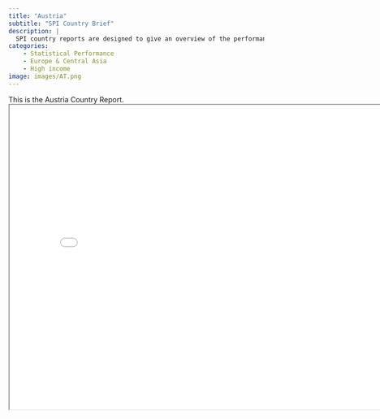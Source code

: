 ```yaml
---
title: "Austria"
subtitle: "SPI Country Brief"
description: |
  SPI country reports are designed to give an overview of the performance of Austria.
categories:
    - Statistical Performance
    - Europe & Central Asia
    - High income
image: images/AT.png
---
```


This is the Austria Country Report.
<iframe src="charts/Austria_chart.html" width="800" height="600"></iframe>

